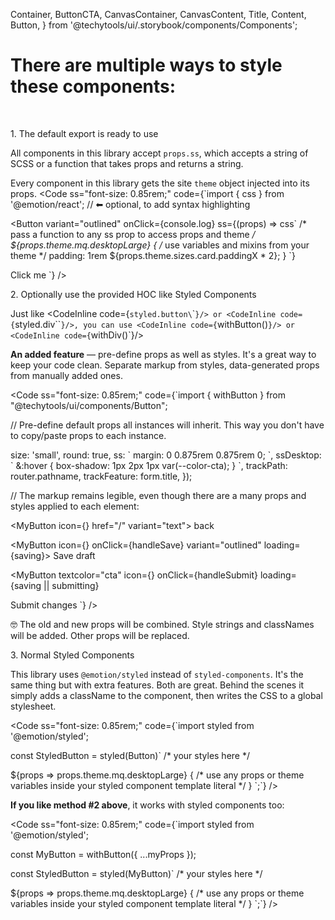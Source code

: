   Container,
  ButtonCTA,
  CanvasContainer,
  CanvasContent,
  Title,
  Content,
  Button,
} from '@techytools/ui/.storybook/components/Components';

<Meta title="Get started/Styling/How to style" />

<ThemeProvider>
<Wrapper>

# There are multiple ways to style these components:

<br />

<Block as="h2" ss="margin-top: 1rem;">1. The default export is ready to use</Block>

All components in this library accept `props.ss`, which accepts a string of SCSS or a function that takes props and returns a string.   

Every component in this library gets the site `theme` object injected into its props.
<Code
  ss="font-size: 0.85rem;"
  code={`import { css } from '@emotion/react'; // ⬅ optional, to add syntax highlighting
  
<Button 
  variant="outlined" 
  onClick={console.log} 
  ss={(props) => css\`
      /* pass a function to any ss prop to access props and theme */
      \${props.theme.mq.desktopLarge} {
          /* use variables and mixins from your theme */
          padding: 1rem \${props.theme.sizes.card.paddingX * 2};
      }
  \`}
>
  Click me
</Button>`}
/>

<Block as="h2" ss="margin-top: 5rem;">2. Optionally use the provided HOC like Styled Components</Block>

Just like <CodeInline code={`styled.button\`\``}/> or <CodeInline code={`styled.div\`\``}/>, you can use <CodeInline code={`withButton()`}/> or <CodeInline code={`withDiv()`}/>  

**An added feature** — pre-define <CodeInline textcolor="accent">props</CodeInline> as well as styles. It's a great way to keep your code clean. Separate markup from styles, data-generated props from manually added ones.

<Code
  ss="font-size: 0.85rem;"
  code={`import { withButton } from "@techytools/ui/components/Button";
  
// Pre-define default props all instances will inherit. This way you don't have to copy/paste props to each instance.
  
  size: 'small',
  round: true,
  ss: \`
    margin: 0 0.875rem 0.875rem 0;
  \`,
  ssDesktop: \`
    &:hover { box-shadow: 1px 2px 1px var(--color-cta); }
  \`,
  trackPath: router.pathname,
  trackFeature: form.title,
});
  
// The markup remains legible, even though there are a many props and styles applied to each element:
  
<MyButton icon={<Icon name="arrow-left" />} href="/" variant="text"> back</MyButton>
  
<MyButton icon={<Icon name="stop-watch" />} onClick={handleSave} variant="outlined" loading={saving}>
  Save draft
</MyButton>
  
<MyButton
  textcolor="cta"
  icon={<Icon name="thumbs-up" />}
  onClick={handleSubmit}
  loading={saving || submitting}
>
  Submit changes
</MyButton>
`}
/>

🤓 The old and new props will be combined. Style strings and classNames will be added. Other props will be replaced.   

<Block as="h2" ss="margin-top: 5rem;">3. Normal Styled Components</Block>

This library uses `@emotion/styled` instead of `styled-components`. It's the same thing but with extra features. Both are great. Behind the scenes it simply adds a className to the component, then writes the CSS to a global stylesheet.

<Code
  ss="font-size: 0.85rem;"
  code={`import styled from '@emotion/styled';
  
const StyledButton = styled(Button)\`
  /* your styles here */
  
  \${props => props.theme.mq.desktopLarge} {
    /* use any props or theme variables inside your styled component template literal */
  }
\`;`} />

**If you like method #2 above**, it works with styled components too: 

<Code
  ss="font-size: 0.85rem;"
  code={`import styled from '@emotion/styled';
  
const MyButton = withButton({
  ...myProps
});
  
const StyledButton = styled(MyButton)\`
  /* your styles here */
  
  \${props => props.theme.mq.desktopLarge} {
    /* use any props or theme variables inside your styled component template literal */
  }
\`;`} />

</Wrapper>
</ThemeProvider>